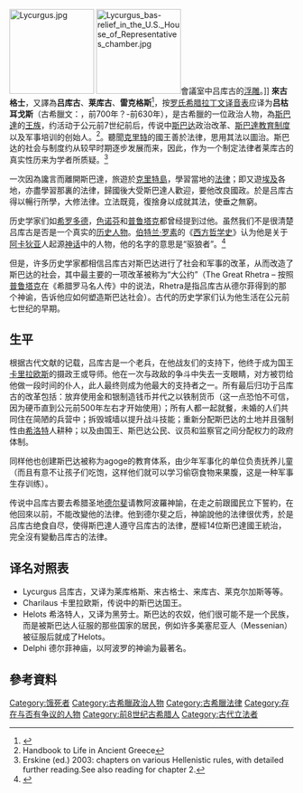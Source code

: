 [[File:Lycurgus.jpg|150px]]
[[File:Lycurgus_bas-relief_in_the_U.S._House_of_Representatives_chamber.jpg|150px]]會議室中吕库古的[[浮雕|浮雕]]。]]
'''來古格士'''，又譯為'''吕库古'''、'''莱库古'''、'''雷克格斯'''<ref>{{cite web|url=http://terms.naer.edu.tw/detail/1312849/?index=7|title=[Law of Lycurgus] (Sparta) - 〔雷克格斯法〕（斯巴達）|work=教育大辭書 | author=李奉儒}}</ref>，按[[罗氏希腊拉丁文译音表|罗氏希腊拉丁文译音表]]应译为'''吕枯耳戈斯'''（古希臘文：{{polytonic|Λυκοῦργος}}，前700年？-前630年），是古希臘的一位政治人物，為[[斯巴達|斯巴達]]的[[王族|王族]]，约活动于公元前7世纪前后，传说中[[斯巴达|斯巴达]]政治改革、[[斯巴達教育|斯巴達教育制度]]以及军事培训的创始人。<ref>Handbook to Life in Ancient Greece</ref>。聽聞[[克里特|克里特]]的國王善於法律，思用其法以圖治。斯巴达的社会与制度约从较早时期逐步发展而来，因此，作为一个制定法律者莱库古的真实性历来为学者所质疑。<ref>Erskine (ed.) 2003: chapters on various Hellenistic rules, with detailed further reading.See also reading for chapter 2.</ref>

一次因為讒言而離開斯巴達，旅遊於[[克里特島|克里特島]]，學習當地的[[法律|法律]]；即又遊[[埃及|埃及]]各地，亦盡學習那裏的法律，歸國後大受斯巴達人歡迎，要他改良國政。於是吕库古得以暢行所學，大修法律。立法既竟，復捨身以成就其法，使垂之無窮。

历史学家们如[[希罗多德|希罗多德]]，[[色诺芬|色诺芬]]和[[普鲁塔克|普鲁塔克]]都曾经提到过他。虽然我们不是很清楚吕库古是否是一个真实的[[历史人物|历史人物]]。[[伯特兰·罗素|伯特兰·罗素]]的《[[西方哲学史_(罗素)|西方哲学史]]》认为他是关于[[阿卡狄亚|阿卡狄亚]]人起源[[神话|神话]]中的人物，他的名字的意思是“驱狼者”。<ref name="Russell2004">{{cite book|author=Bertrand Russell|title=History of Western Philosophy|url=https://books.google.com/books?id=sIHMdQ4X8GkC&pg=PA102|year=2004|publisher=Psychology Press|isbn=978-0-415-32505-9|pages=102|access-date=2021-02-10|archive-date=2021-02-13|archive-url=https://web.archive.org/web/20210213212730/https://books.google.com/books?id=sIHMdQ4X8GkC&pg=PA102}}</ref>

但是，许多历史学家都相信吕库古对斯巴达进行了社会和军事的改革，从而改造了斯巴达的社会，其中最主要的一项改革被称为“大公约”（The Great Rhetra – 按照[[普鲁塔克|普鲁塔克]]在《希腊罗马名人传》中的说法，Rhetra是指吕库古从德尔菲得到的那个神谕，告诉他应如何塑造斯巴达社会）。古代的历史学家们认为他生活在公元前七世纪的早期。

== 生平 ==

根据古代文献的记载，吕库古是一个老兵，在他战友们的支持下，他终于成为国王[[卡里拉欧斯|卡里拉欧斯]]的摄政王或导师。他在一次与政敌的争斗中失去一支眼睛，对方被罚给他做一段时间的仆人，此人最终则成为他最大的支持者之一。所有最后归功于吕库古的改革包括：放弃使用金和银制造钱币并代之以铁制货币（这一点恐怕不可信，因为硬币直到公元前500年左右才开始使用）；所有人都一起就餐，未婚的人们共同住在简陋的兵营中；拆毁城墙以提升战斗技能；重新分配斯巴达的土地并且强制性由[[希洛特|希洛特]]人耕种；以及由国王、斯巴达公民、议员和监察官之间分配权力的政府体制。

同样他也创建斯巴达被称为agoge的教育体系，由少年军事化的单位负责抚养儿童（而且有意不让孩子们吃饱，这样他们就可以学习偷窃食物来果腹，这是一种军事生存训练）。

传说中吕库古要去希腊圣地[[德尔斐|德尔斐]]请教阿波羅神諭，在走之前跟國民立下誓約，在他回來以前，不能改變他的法律。他到德尔斐之后，神諭說他的法律很优秀，於是吕库古绝食自尽，使得斯巴達人遵守吕库古的法律，歷經14位斯巴達國王統治，完全沒有變動吕库古的法律。

== 译名对照表 ==

* Lycurgus 吕库古，又译为莱库格斯、来古格士、来库古、莱克尔加斯等等。
* Charilaus	卡里拉欧斯，传说中的斯巴达国王。
* Helots		希洛特人，又译为黑劳士。斯巴达的农奴，他们很可能不是一个民族，而是被斯巴达人征服的那些国家的居民，例如许多美塞尼亚人（Messenian）被征服后就成了Helots。
* Delphi		德尔菲神庙，以阿波罗的神谕为最著名。

==參考資料==
{{reflist}}

{{古希臘}}
[[Category:饿死者|Category:饿死者]]
[[Category:古希臘政治人物|Category:古希臘政治人物]]
[[Category:古希臘法律|Category:古希臘法律]]
[[Category:存在与否有争议的人物|Category:存在与否有争议的人物]]
[[Category:前8世纪古希腊人|Category:前8世纪古希腊人]]
[[Category:古代立法者|Category:古代立法者]]